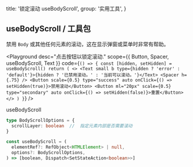 
  title: '锁定滚动 useBodyScroll',
  group: '实用工具',
}

## useBodyScroll / 工具包

禁用 `Body` 或其他任何元素的滚动，这在显示弹窗或菜单时非常有帮助。

<Playground
  desc="点击按钮以锁定滚动."
  scope={{ Button, Spacer, useBodyScroll, Text }}
  code={`
() => {
  const [hidden, setHidden] = useBodyScroll()
  return (
    <>
      <Text small b type={hidden ? 'error' : 'default'}>{hidden ? '已禁用滚动。' : '当前可以滚动。'}</Text>
      <Spacer h={.75} />
      <Button scale={0.5} type="success" auto onClick={() => setHidden(true)}>禁用滚动</Button>
      <Button ml="20px" scale={0.5} type="secondary" auto onClick={() => setHidden(false)}>重置</Button>
    </>
  )
}
`}
/>

<Attributes edit="/pages/zh-cn/hooks/use-body-scroll.mdx">
<Attributes.Title>useBodyScroll</Attributes.Title>

```ts
type BodyScrollOptions = {
  scrollLayer: boolean  //  指定元素内部是否需要滚动
}

const useBodyScroll = (
  elementRef?: RefObject<HTMLElement> | null,
  options?: BodyScrollOptions,
) => [boolean, Dispatch<SetStateAction<boolean>>]

```

</Attributes>

